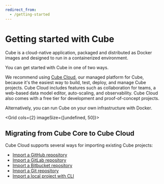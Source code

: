 ```yaml
---
redirect_from:
  - /getting-started
---
```


# Getting started with Cube

Cube is a cloud-native application, packaged and distributed as Docker images
and designed to run in a containerized environment.

You can get started with Cube in one of two ways.

We recommend using [Cube Cloud][cube-cloud], our managed platform for Cube,
because it's the easiest way to build, test, deploy, and manage Cube projects.
Cube Cloud includes features such as collaboration for teams, a web-based data
model editor, auto-scaling, and observability. Cube Cloud also comes with a free
tier for development and proof-of-concept projects.

Alternatively, you can run Cube on your own infrastructure with Docker.

<Grid cols={2} imageSize={[undefined, 50]}>
  <GridItem
    url="getting-started/cloud/overview"
    imageUrl="https://static.cube.dev/icons/cube.svg"
    title="Cube Cloud"
  />
  <GridItem
    url="getting-started/core/overview"
    imageUrl="https://static.cube.dev/icons/docker.svg"
    title="Cube Core"
  />
</Grid>

## Migrating from Cube Core to Cube Cloud

Cube Cloud supports several ways for importing existing Cube projects:

- [Import a GitHub repository](/product/getting-started/migrate-from-core/import-github-repository)
- [Import a GitLab repository](/product/getting-started/migrate-from-core/import-gitlab-repository-via-ssh)
- [Import a Bitbucket repository](/product/getting-started/migrate-from-core/import-bitbucket-repository-via-ssh)
- [Import a Git repository](/product/getting-started/migrate-from-core/import-git-repository-via-ssh)
- [Import a local project with CLI](/product/getting-started/migrate-from-core/upload-with-cli)

[cube-cloud]: https://cube.dev/cloud/

